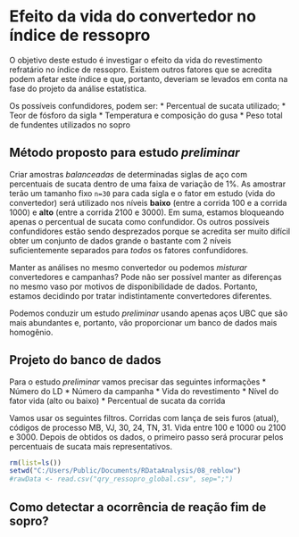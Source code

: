 # Efeito da vida do convertedor no índice de ressopro

O objetivo deste estudo é investigar o efeito da vida do revestimento refratário no índice de ressopro. Existem outros fatores que se acredita podem afetar este índice e que, portanto, deveriam se levados em conta na fase do projeto da análise estatística.

Os possíveis confundidores, podem ser:
* Percentual de sucata utilizado;
* Teor de fósforo da sigla
* Temperatura e composição do gusa
* Peso total de fundentes utilizados no sopro

## Método proposto para estudo *preliminar*

Criar amostras *balanceadas* de determinadas siglas de aço com percentuais de sucata dentro de uma faixa de variação de 1%. As amostrar terão um tamanho fixo `n=30` para cada sigla e o fator em estudo (vida do convertedor) será utilizado nos níveis **baixo** (entre a corrida 100 e a corrida 1000) e **alto** (entre a corrida 2100 e 3000). Em suma, estamos bloqueando apenas o percentual de sucata como confundidor. Os outros possíveis confundidores estão sendo desprezados porque se acredita ser muito difícil obter um conjunto de dados grande o bastante com 2 níveis suficientemente separados para *todos* os fatores confundidores.

Manter as análises no mesmo convertedor ou podemos *misturar* convertedores e campanhas? Pode não ser possível manter as diferenças no mesmo vaso por motivos de disponibilidade de dados. Portanto, estamos decidindo por tratar indistintamente convertedores diferentes. 

Podemos conduzir um estudo *preliminar* usando apenas aços UBC que são mais abundantes e, portanto, vão proporcionar um banco de dados mais homogênio. 

## Projeto do banco de dados

Para o estudo *preliminar* vamos precisar das seguintes informações
* Número do LD
* Número da campanha
* Vida do revestimento
* Nível do fator vida (alto ou baixo)
* Percentual de sucata da corrida

Vamos usar os seguintes filtros. Corridas com lança de seis furos (atual), códigos de processo MB, VJ, 30, 24, TN, 31. Vida entre 100 e 1000 ou 2100 e 3000. Depois de obtidos os dados, o primeiro passo será procurar pelos percentuais de sucata mais representativos. 

```r
rm(list=ls())
setwd("C:/Users/Public/Documents/RDataAnalysis/08_reblow")
#rawData <- read.csv("qry_ressopro_global.csv", sep=";")
```

## Como detectar a ocorrência de reação fim de sopro?

